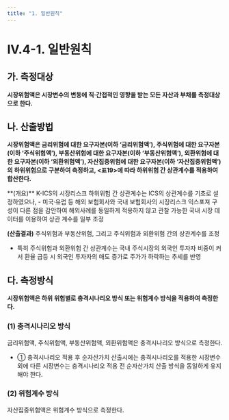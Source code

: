 ```yaml
---
title: "1. 일반원칙"
---
```

# IV.4-1. 일반원칙

## 가. 측정대상
**시장위험액은 시장변수의 변동에 직·간접적인 영향을 받는 모든 자산과 부채를 측정대상으로 한다.**

## 나. 산출방법
**시장위험액은 금리위험에 대한 요구자본(이하 ‘금리위험액’), 주식위험에 대한 요구자본(이하 ‘주식위험액’), 부동산위험에 대한 요구자본(이하 ‘부동산위험액’), 외환위험에 대한 요구자본(이하 ‘외환위험액’), 자산집중위험에 대한 요구자본(이하 ‘자산집중위험액’)의 하위위험으로 구분하여 측정하고,
\<표19>에 따라 하위위험 간 상관계수를 적용하여 합산한다.**

<CenterImg src ="/kics/table19.png" />


<Accordion multiple activeIndex={[]}>
<AccordionTab header="시장위험액 하위위험 간 상관계수 도출 근거">
 **(개요)** K-ICS의 시장리스크 하위위험 간 상관계수는 ICS의 상관계수를 기초로 설정하였으나,
- 미국·유럽 등 해외 보험회사와 국내 보험회사의 시장리스크 익스포져 구성이 다른 점을 감안하여 해외사례를 동일하게 적용하지 않고 관찰 가능한 국내 시장 데이터를 이용하여 상관 계수를 일부 조정

<CenterImg src ="/kics/441_1.png" />

**(산출결과)** 주식위험과 부동산위험, 그리고 주식위험과 외환위험 간의 상관계수를 조정
- 특히 주식위험과 외환위험 간 상관계수는 국내 주식시장의 외국인 투자자 비중이 커서 환율 급등 시 외국인 투자자의 매도 증가로 주가가 하락하는 추세를 반영

<CenterImg src ="/kics/441_2.png" />


</AccordionTab>
</Accordion>

## 다. 측정방식
**시장위험액은 하위 위험별로 충격시나리오 방식 또는 위험계수 방식을 적용하여 측정한다.**

### (1) 충격시나리오 방식
금리위험액, 주식위험액, 부동산위험액, 외환위험액은 충격시나리오 방식으로 측정한다.
- ① 충격시나리오 적용 후 순자산가치 산출시에는 충격시나리오를 적용한 시장변수 외에 다른 시장변수는 충격시나리오 적용 전 순자산가치 산출 방식을 동일하게 유지해야 한다.

### (2) 위험계수 방식
자산집중위험액은 위험계수 방식으로 측정한다.
